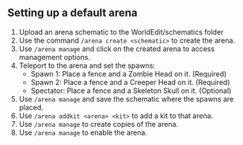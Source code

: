 ## Setting up a default arena

1. Upload an arena schematic to the WorldEdit/schematics folder
2. Use the command `/arena create <schematic>` to create the arena.
3. Use `/arena manage` and click on the created arena to access management options.
4. Teleport to the arena and set the spawns:
    - Spawn 1: Place a fence and a Zombie Head on it. (Required)
    - Spawn 2: Place a fence and a Creeper Head on it. (Required)
    - Spectator: Place a fence and a Skeleton Skull on it. (Optional)
1. Use `/arena manage` and save the schematic where the spawns are placed.
2. Use `/arena addkit <arena> <kit>` to add a kit to that arena.
3.  Use `/arena manage` to create copies of the arena.
4.  Use `/arena manage` to enable the arena.